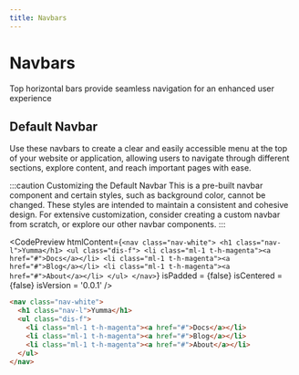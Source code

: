 ```yaml
---
title: Navbars
---
```



# Navbars

Top horizontal bars provide seamless navigation for an enhanced user experience

## Default Navbar

Use these navbars to create a clear and easily accessible menu at the top of your website or application, allowing users to navigate through different sections, explore content, and reach important pages with ease.

:::caution Customizing the Default Navbar
This is a pre-built navbar component and certain styles, such as background color, cannot be changed. These styles are intended to maintain a consistent and cohesive design. For extensive customization, consider creating a custom navbar from scratch, or explore our other navbar components.
:::

<CodePreview
  htmlContent={`
    <nav class="nav-white">
      <h1 class="nav-l">Yumma</h1>
      <ul class="dis-f">
        <li class="ml-1 t-h-magenta"><a href="#">Docs</a></li>
        <li class="ml-1 t-h-magenta"><a href="#">Blog</a></li>
        <li class="ml-1 t-h-magenta"><a href="#">About</a></li>
      </ul>
    </nav>
  `}
  isPadded = {false}
  isCentered = {false}
  isVersion = '0.0.1'
/>

```html
<nav class="nav-white">
  <h1 class="nav-l">Yumma</h1>
  <ul class="dis-f">
    <li class="ml-1 t-h-magenta"><a href="#">Docs</a></li>
    <li class="ml-1 t-h-magenta"><a href="#">Blog</a></li>
    <li class="ml-1 t-h-magenta"><a href="#">About</a></li>
  </ul>
</nav>
```